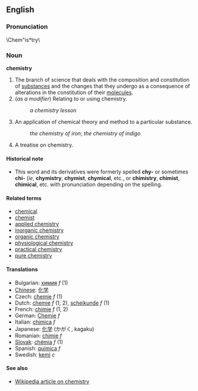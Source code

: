==English==
===Pronunciation===

\Chem"is*try\ 

===Noun===
'''chemistry'''

#The branch of science that deals with the composition and constitution of [[substance]]s and the changes that they undergo as a consequence of alterations in the constitution of their [[molecule]]s.
#(''as a modifier'') Relating to or using chemistry.
#:''a chemistry lesson''
#An application of chemical theory and method to a particular substance.
#: ''the chemistry of iron''; ''the chemistry of indigo''
#A treatise on chemistry.

====Historical note====
*This word and its derivatives were formerly spelled '''chy-''' or sometimes '''chi-''' (''ie'', '''chymistry''', '''chymist''', '''chymical''', etc., or '''chimistry''', '''chimist''', '''chimical''', etc. with pronunciation depending on the spelling.

====Related terms====
*[[chemical]]
*[[chemist]]
*[[applied chemistry]]
*[[inorganic chemistry]]
*[[organic chemistry]]
*[[physiological chemistry]]
*[[practical chemistry]]
*[[pure chemistry]]

====Translations====
*Bulgarian: [[химия]] ''f'' (1)
*[[Chinese]]: [[化学]]
*Czech: [[chemie]] ''f'' (1)
*Dutch: [[chemie]] ''f'' (1, 2), [[scheikunde]] ''f'' (1)
*French: [[chimie]] ''f'' (1, 2)
*German: [[Chemie]] ''f''
*Italian: [[chimica]] ''f''
*Japanese: [[化学]] (かがく, kagaku)
*Romanian: [[chimie]] ''f''
*[[Slovak]]: [[chémia]] ''f'' (1)
*Spanish: [[química]] ''f''
*Swedish: [[kemi]] ''c''

====See also====
*[[en:chemistry|Wikipedia article on chemistry]]